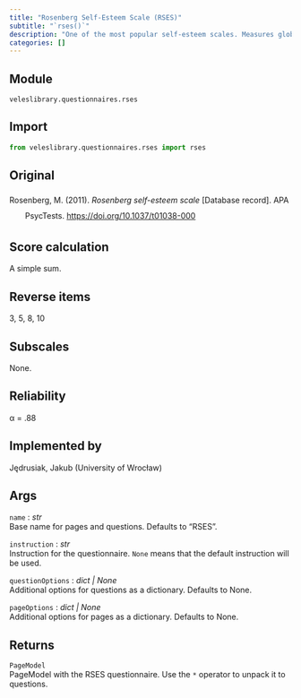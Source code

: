 ```yaml
---
title: "Rosenberg Self-Esteem Scale (RSES)"
subtitle: "`rses()`"
description: "One of the most popular self-esteem scales. Measures global self-esteem."
categories: []
---
```


## Module
`veleslibrary.questionnaires.rses`

## Import
``` python
from veleslibrary.questionnaires.rses import rses
```

## Original
<div class="csl-bib-body" style="line-height: 2; margin-left: 2em; text-indent:-2em;">
  <div class="csl-entry">Rosenberg, M. (2011). <i>Rosenberg self-esteem scale</i> [Database record]. APA PsycTests. <https://doi.org/10.1037/t01038-000></div>
</div>

## Score calculation
A simple sum.

## Reverse items
3, 5, 8, 10

## Subscales
None.

## Reliability
α = .88

## Implemented by
Jędrusiak, Jakub (University of Wrocław)

## Args
`name` : *str*<br>
Base name for pages and questions. Defaults to "RSES".

`instruction` : *str*<br>
Instruction for the questionnaire. `None` means that the default instruction will be used.

`questionOptions` : *dict | None*<br>
Additional options for questions as a dictionary. Defaults to None.

`pageOptions` : *dict | None*<br>
Additional options for pages as a dictionary. Defaults to None.

## Returns
`PageModel`<br>
PageModel with the RSES questionnaire. Use the `*` operator to unpack it to questions.